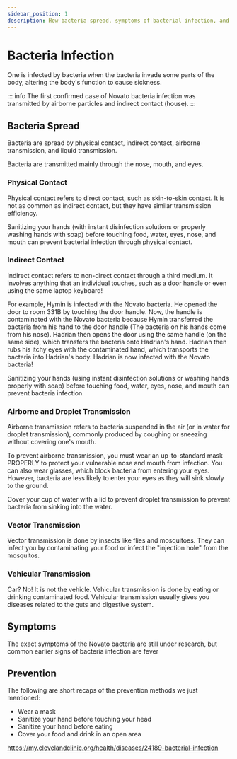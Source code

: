 ```yaml
---
sidebar_position: 1
description: How bacteria spread, symptoms of bacterial infection, and prevention.
---
```

# Bacteria Infection
One is infected by bacteria when the bacteria invade some parts of the body, altering the body's function to cause sickness. 

::: info 
The first confirmed case of Novato bacteria infection was transmitted by airborne particles and indirect contact (house). 
:::
## Bacteria Spread
Bacteria are spread by physical contact, indirect contact, airborne transmission, and liquid transmission. 

Bacteria are transmitted mainly through the nose, mouth, and eyes. 
### Physical Contact
Physical contact refers to direct contact, such as skin-to-skin contact. It is not as common as indirect contact, but they have similar transmission efficiency.

Sanitizing your hands (with instant disinfection solutions or properly washing hands with soap) before touching food, water, eyes, nose, and mouth can prevent bacterial infection through physical contact. 
### Indirect Contact
Indirect contact refers to non-direct contact through a third medium. It involves anything that an individual touches, such as a door handle or even using the same laptop keyboard! 

For example, Hymin is infected with the Novato bacteria. He opened the door to room 331B by touching the door handle. Now, the handle is contaminated with the Novato bacteria because Hymin transferred the bacteria from his hand to the door handle (The bacteria on his hands come from his nose). Hadrian then opens the door using the same handle (on the same side), which transfers the bacteria onto Hadrian's hand. Hadrian then rubs his itchy eyes with the contaminated hand, which transports the bacteria into Hadrian's body. Hadrian is now infected with the Novato bacteria!  

Sanitizing your hands (using instant disinfection solutions or washing hands properly with soap) before touching food, water, eyes, nose, and mouth can prevent bacteria infection. 
### Airborne and Droplet Transmission
Airborne transmission refers to bacteria suspended in the air (or in water for droplet transmission), commonly produced by coughing or sneezing without covering one's mouth. 

To prevent airborne transmission, you must wear an up-to-standard mask PROPERLY to protect your vulnerable nose and mouth from infection. You can also wear glasses, which block bacteria from entering your eyes. However, bacteria are less likely to enter your eyes as they will sink slowly to the ground. 

Cover your cup of water with a lid to prevent droplet transmission to prevent bacteria from sinking into the water. 
### Vector Transmission
Vector transmission is done by insects like flies and mosquitoes. They can infect you by contaminating your food or infect the "injection hole" from the mosquitos. 
### Vehicular Transmission
Car? No! It is not the vehicle. Vehicular transmission is done by eating or drinking contaminated food. Vehicular transmission usually gives you diseases related to the guts and digestive system. 

## Symptoms
The exact symptoms of the Novato bacteria are still under research, but common earlier signs of bacteria infection are fever
## Prevention
The following are short recaps of the prevention methods we just mentioned:
- Wear a mask
- Sanitize your hand before touching your head
- Sanitize your hand before eating
- Cover your food and drink in an open area

https://my.clevelandclinic.org/health/diseases/24189-bacterial-infection